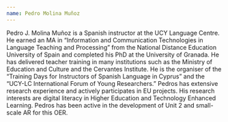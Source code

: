```yaml
---
name: Pedro Molina Muñoz
---
```

Pedro J. Molina Muñoz is a Spanish instructor at the UCY Language Centre. He earned an MA in “Information and Communication Technologies in Language Teaching and Processing” from the National Distance Education University of Spain and completed his PhD at the University of Granada. He has delivered teacher training in many institutions such as the Ministry of Education and Culture and the Cervantes Institute. He is the organiser of the “Training Days for Instructors of Spanish Language in Cyprus” and the “UCY-LC International Forum of Young Researchers.” Pedros has extensive research experience and actively participates in EU projects. His research interests are digital literacy in Higher Education and Technology Enhanced Learning. Pedros has been active in the development of Unit 2 and small-scale AR for this OER.
